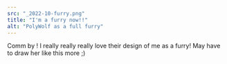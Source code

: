 ```yaml
---
src: "_2022-10-furry.png"
title: "I'm a furry now!!"
alt: "PolyWolf as a full furry"
---
```


Comm by <TwitterLink username="woobin94" />! I really really really love their design of me as a furry! May have to draw her like this more ;)
